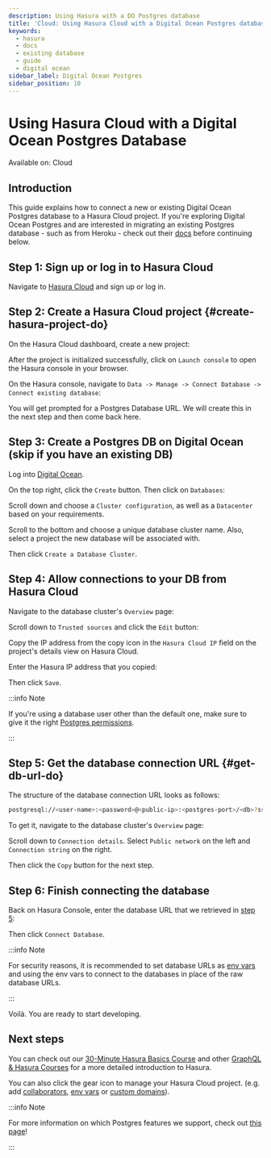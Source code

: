 ```yaml
---
description: Using Hasura with a DO Postgres database
title: 'Cloud: Using Hasura Cloud with a Digital Ocean Postgres database'
keywords:
  - hasura
  - docs
  - existing database
  - guide
  - digital ocean
sidebar_label: Digital Ocean Postgres
sidebar_position: 10
---
```



# Using Hasura Cloud with a Digital Ocean Postgres Database

<div className='badge badge--primary heading-badge'>Available on: Cloud</div>

## Introduction

This guide explains how to connect a new or existing Digital Ocean Postgres database to a Hasura Cloud project. If
you're exploring Digital Ocean Postgres and are interested in migrating an existing Postgres database - such as from
Heroku - check out their [docs](https://docs.digitalocean.com/products/databases/postgresql/how-to/migrate/) before
continuing below.

## Step 1: Sign up or log in to Hasura Cloud

Navigate to [Hasura Cloud](https://cloud.hasura.io/signup/?pg=docs&plcmt=body&cta=navigate-to-hasura-cloud&tech=default)
and sign up or log in.

## Step 2: Create a Hasura Cloud project {#create-hasura-project-do}

On the Hasura Cloud dashboard, create a new project:

<Thumbnail src='/img/cloud-dbs/create-hasura-cloud-project.png' alt='Create Hasura Cloud project' />

After the project is initialized successfully, click on `Launch console` to open the Hasura console in your browser.

On the Hasura console, navigate to `Data -> Manage -> Connect Database -> Connect existing database`:

You will get prompted for a Postgres Database URL. We will create this in the next step and then come back here.

<Thumbnail src='/img/cloud-dbs/existing-db-setup.png' alt='Hasura Cloud database setup' width='700px' />

## Step 3: Create a Postgres DB on Digital Ocean (skip if you have an existing DB)

Log into [Digital Ocean](https://cloud.digitalocean.com/).

On the top right, click the `Create` button. Then click on `Databases`:

<Thumbnail src='/img/cloud-dbs/do/create-database.png' alt='Create database on Digital Ocean' />

Scroll down and choose a `Cluster configuration`, as well as a `Datacenter` based on your requirements.

Scroll to the bottom and choose a unique database cluster name. Also, select a project the new database will be
associated with.

<Thumbnail src='/img/cloud-dbs/do/cluster-name.png' alt='Select cluster name for database on Digital Ocean' />

Then click `Create a Database Cluster`.

## Step 4: Allow connections to your DB from Hasura Cloud

Navigate to the database cluster's `Overview` page:

<Thumbnail src='/img/cloud-dbs/do/db-settings.png' alt='Navigate to database settings in Digital Ocean' />

Scroll down to `Trusted sources` and click the `Edit` button:

<Thumbnail src='/img/cloud-dbs/do/edit-trusted-sources.png' alt='Edit trusted sources for database in Digital Ocean' />

Copy the IP address from the copy icon in the `Hasura Cloud IP` field on the project's details view on Hasura Cloud.

<Thumbnail src='/img/projects/hasura-cloud-ip.png' alt='Hasura Cloud IP field' />

Enter the Hasura IP address that you copied:

<Thumbnail src='/img/cloud-dbs/do/add-hasura-ip.png' alt='Add Hasura IP to database in Digital Ocean' width='700px' />

Then click `Save`.

:::info Note

If you're using a database user other than the default one, make sure to give it the right
[Postgres permissions](/deployment/postgres-requirements.mdx#managed-pg-permissions).

:::

## Step 5: Get the database connection URL {#get-db-url-do}

The structure of the database connection URL looks as follows:

```bash
postgresql://<user-name>:<password>@<public-ip>:<postgres-port>/<db>?sslmode=require
```

To get it, navigate to the database cluster's `Overview` page:

<Thumbnail src='/img/cloud-dbs/do/db-overview.png' alt='Navigate to database overview in Digital Ocean' />

Scroll down to `Connection details`. Select `Public network` on the left and `Connection string` on the right.

<Thumbnail
  src='/img/cloud-dbs/do/connection-string.png'
  alt='Get the database connection string in Digital Ocean'
  width='600px'
/>

Then click the `Copy` button for the next step.

## Step 6: Finish connecting the database

Back on Hasura Console, enter the database URL that we retrieved in [step 5](#get-db-url-do):

<Thumbnail src='/img/cloud-dbs/do/DO-complete.png' alt='Database setup' width='600px' />

Then click `Connect Database`.

:::info Note

For security reasons, it is recommended to set database URLs as
[env vars](/projects/env-vars.mdx#manage-project-env-vars) and using the env vars to connect to the databases in place
of the raw database URLs.

:::

Voilà. You are ready to start developing.

<Thumbnail src='/img/cloud-dbs/hasura-console.png' alt='Hasura console' />

## Next steps

You can check out our [30-Minute Hasura Basics Course](https://hasura.io/learn/graphql/hasura/introduction/) and other
[GraphQL & Hasura Courses](https://hasura.io/learn/) for a more detailed introduction to Hasura.

You can also click the gear icon to manage your Hasura Cloud project. (e.g. add
[collaborators](/projects/collaborators.mdx#manage-project-collaborators),
[env vars](/projects/env-vars.mdx#manage-project-env-vars) or
[custom domains](/projects/domains.mdx#manage-project-domains)).

<Thumbnail src='/img/getting-started/project-manage.png' alt='Project actions' width='860px' />

:::info Note

For more information on which Postgres features we support, check out [this page](/databases/index.mdx#feature-support)!

:::
